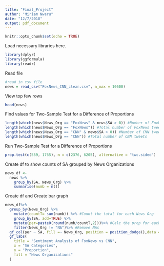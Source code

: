 ```yaml
---
title: "Final_Project"
author: "Miriam Nwaru"
date: "12/7/2018"
output: pdf_document
---
```


```r
knitr::opts_chunk$set(echo = TRUE)
```

Load necessary libraries here.
```r
library(dplyr)
library(ggformula)
library(readr)

```


Read file
```r
#read in csv file
news = read_csv("FoxNews_CNN_clean.csv", n_max = 10500)
```

View top few rows
```r
head(news)
```

Find values for Two-Sample Test for a Difference of Proportions
```r
length(which(news$News_Org == "FoxNews" & news$SA > 0)) #Number of FoxNews tweets that were positive
length(which(news$News_Org == "FoxNews")) #Total number of FoxNews tweets
length(which(news$News_Org == "CNN" & news$SA > 0)) #Number of CNN tweets that were positive
length(which(news$News_Org == "CNN")) #Total number of CNN tweets
```
Run Two-Sample Test for a Difference of Proportions
```r
prop.test(c(559, 1765), n = c(2376, 6205), alternative = "two.sided")
```
Create df to show counts of SA grouped by News Organizations
```r
news_df <-
  news %>%
    group_by(SA, News_Org) %>%
    summarise(numb = n())
```
  
Create df and Create bar graph
```r
news_df%>%
  group_by(News_Org) %>%
    mutate(countT= sum(numb)) %>% #Count the total for each News Org
    group_by(SA, add=TRUE) %>%
    mutate(per=paste0(round(numb/countT,2)))%>% #Calc the prop for each SA divided by each news org total
    filter(News_Org != "NA")%>% #Remove NAs
  gf_col(per ~ SA, fill =~ News_Org, position = position_dodge(),data = news_df)%>%
  gf_labs(
    title = "Sentiment Analysis of FoxNews vs CNN",
    x = "SA Categories",  
    y = "Proportion",
    fill = "News Organizations"
  )
```